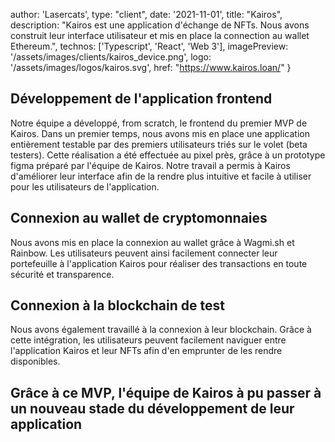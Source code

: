   author: 'Lasercats',
  type: "client",
  date: '2021-11-01',
  title: "Kairos",
  description:
    "Kairos est une application d'échange de NFTs. Nous avons construit leur interface utilisateur et mis en place la connection au wallet Ethereum.",
  technos: ['Typescript', 'React', 'Web 3'],
  imagePreview: '/assets/images/clients/kairos_device.png',
  logo: '/assets/images/logos/kairos.svg',
  href: "https://www.kairos.loan/"
}


## Développement de l'application frontend

Notre équipe a développé, from scratch, le frontend du premier MVP de Kairos. Dans un premier temps, nous avons mis en place une application entièrement testable par des premiers utilisateurs triés sur le volet (beta testers). Cette réalisation a été effectuée au pixel près, grâce à un prototype figma préparé par l'équipe de Kairos. Notre travail a permis à Kairos d'améliorer leur interface afin de la rendre plus intuitive et facile à utiliser pour les utilisateurs de l'application.

## Connexion au wallet de cryptomonnaies

Nous avons mis en place la connexion au wallet grâce à Wagmi.sh et Rainbow. Les utilisateurs peuvent ainsi facilement connecter leur portefeuille à l'application Kairos pour réaliser des transactions en toute sécurité et transparence.

## Connexion à la blockchain de test

Nous avons également travaillé à la connexion à leur blockchain. Grâce à cette intégration, les utilisateurs peuvent facilement naviguer entre l'application Kairos et leur NFTs afin d'en emprunter de les rendre disponibles.

## Grâce à ce MVP, l'équipe de Kairos à pu passer à un nouveau stade du développement de leur application
